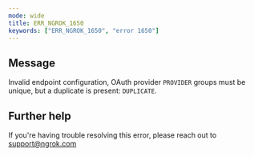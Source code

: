```yaml
---
mode: wide
title: ERR_NGROK_1650
keywords: ["ERR_NGROK_1650", "error 1650"]
---
```


## Message

Invalid endpoint configuration, OAuth provider `PROVIDER` groups must be unique, but a duplicate is present: `DUPLICATE`.

## Further help

If you're having trouble resolving this error, please reach out to [support@ngrok.com](mailto:support@ngrok.com?subject=Help%20with%20ERR_NGROK_1650)
